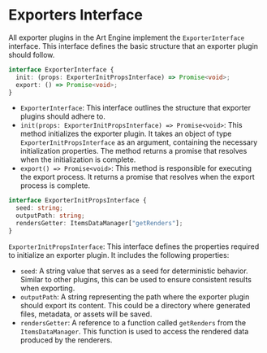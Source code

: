 # Exporters Interface

All exporter plugins in the Art Engine implement the `ExporterInterface` interface. This interface defines the basic structure that an exporter plugin should follow.

```ts copy
interface ExporterInterface {
  init: (props: ExporterInitPropsInterface) => Promise<void>;
  export: () => Promise<void>;
}
```

- `ExporterInterface`: This interface outlines the structure that exporter plugins should adhere to.
- `init(props: ExporterInitPropsInterface) => Promise<void>`: This method initializes the exporter plugin. It takes an object of type `ExporterInitPropsInterface` as an argument, containing the necessary initialization properties. The method returns a promise that resolves when the initialization is complete.
- `export() => Promise<void>`: This method is responsible for executing the export process. It returns a promise that resolves when the export process is complete.

```ts copy
interface ExporterInitPropsInterface {
  seed: string;
  outputPath: string;
  rendersGetter: ItemsDataManager["getRenders"];
}
```

`ExporterInitPropsInterface`: This interface defines the properties required to initialize an exporter plugin. It includes the following properties:

- `seed`: A string value that serves as a seed for deterministic behavior. Similar to other plugins, this can be used to ensure consistent results when exporting.
- `outputPath`: A string representing the path where the exporter plugin should export its content. This could be a directory where generated files, metadata, or assets will be saved.
- `rendersGetter`: A reference to a function called `getRenders` from the `ItemsDataManager`. This function is used to access the rendered data produced by the renderers.
